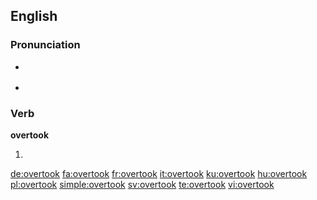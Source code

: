 ==English==

===Pronunciation===
* {{a|US}} {{IPA|/oʊ.vɚ.tʊk/}}
* {{audio|En-us-overtook.ogg|Audio (US)}}

===Verb===
'''overtook'''

# {{en-simple past of|overtake}}

[[de:overtook]]
[[fa:overtook]]
[[fr:overtook]]
[[it:overtook]]
[[ku:overtook]]
[[hu:overtook]]
[[pl:overtook]]
[[simple:overtook]]
[[sv:overtook]]
[[te:overtook]]
[[vi:overtook]]